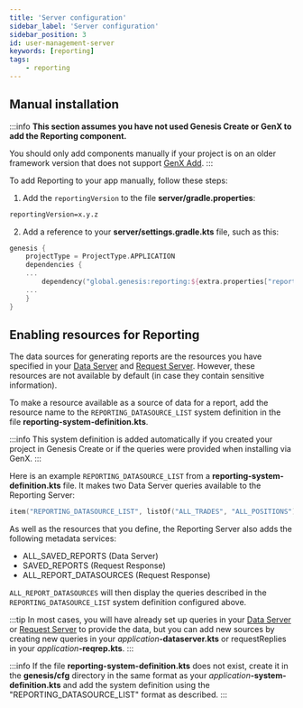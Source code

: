 ```yaml
---
title: 'Server configuration'
sidebar_label: 'Server configuration'
sidebar_position: 3
id: user-management-server
keywords: [reporting]
tags:
    - reporting
---
```


## Manual installation
:::info
**This section assumes you have not used Genesis Create or GenX to add the Reporting component.** 

You should only add components manually if your project is on an older framework version that does not support [GenX Add](../reporting-installation).
:::

To add Reporting to your app manually, follow these steps:

1. Add the `reportingVersion` to the file **server/gradle.properties**:

```xml
reportingVersion=x.y.z
```

2. Add a reference to your **server/settings.gradle.kts** file, such as this:

```kotlin
genesis {
    projectType = ProjectType.APPLICATION
    dependencies {
    ...
        dependency("global.genesis:reporting:${extra.properties["reportingVersion"]}")
    ...
    }
}
```

## Enabling resources for Reporting

The data sources for generating reports are the resources you have specified in your [Data Server](/server/data-server/basics/) and [Request Server](/server/request-server/basics/). However, these resources are not available by default (in case they contain sensitive information). 

To make a resource available as a source of data for a report, add the resource name to the `REPORTING_DATASOURCE_LIST` system definition in the file **reporting-system-definition.kts**.

:::info 
This system definition is added automatically if you created your project in Genesis Create or if the queries were provided when installing via GenX.
:::

Here is an example `REPORTING_DATASOURCE_LIST` from a **reporting-system-definition.kts** file. It makes two Data Server queries available to the Reporting Server:

```kotlin
item("REPORTING_DATASOURCE_LIST", listOf("ALL_TRADES", "ALL_POSITIONS"))
```
As well as the resources that you define, the Reporting Server also adds the following metadata services:

- ALL_SAVED_REPORTS (Data Server)
- SAVED_REPORTS (Request Response)
- ALL_REPORT_DATASOURCES (Request Response)

`ALL_REPORT_DATASOURCES` will then display the queries described in the `REPORTING_DATASOURCE_LIST` system definition configured above.

:::tip
In most cases, you will have already set up queries in your [Data Server](/server/data-server/basics/) or [Request Server](/server/request-server/basics/) to provide the data, but you can add new sources by creating new queries in your _application_**-dataserver.kts** or requestReplies in your _application_**-reqrep.kts**.
:::

:::info
If the file **reporting-system-definition.kts** does not exist, create it in the **genesis/cfg** directory in the same format as your _application_**-system-definition.kts** and add the system definition using the "REPORTING_DATASOURCE_LIST" format as described.
:::

